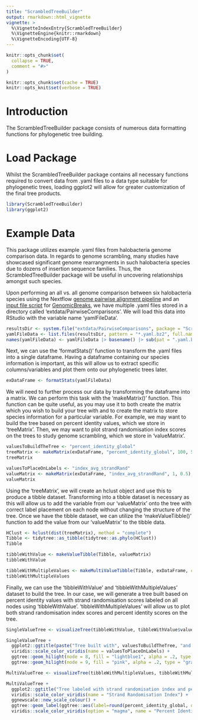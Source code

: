 ```yaml
---
title: "ScrambledTreeBuilder"
output: rmarkdown::html_vignette
vignette: >
  %\VignetteIndexEntry{ScrambledTreeBuilder}
  %\VignetteEngine{knitr::rmarkdown}
  %\VignetteEncoding{UTF-8}
---
```


```r
knitr::opts_chunk$set(
  collapse = TRUE,
  comment = "#>"
)
```

```r
knitr::opts_chunk$set(cache = TRUE)
knitr::opts_knit$set(verbose = TRUE)
```

# Introduction
The ScrambledTreeBuilder package consists of numerous data formatting functions for phylogenetic tree building. 

# Load Package
Whilst the ScrambledTreeBuilder package contains all necessary functions required to convert data from .yaml files to a data type suitable for phylogenetic trees, loading ggplot2 will allow for greater customization of the final tree products.

```r
library(ScrambledTreeBuilder)
library(ggplot2)
```

# Example Data
This package utilizes example .yaml files from halobacteria genome comparison data. In regards to genome scrambling, many studies have showcased significant genome rearrangments in such halobacteria species due to dozens of insertion sequence families. Thus, the ScrambledTreeBuilder package will be useful in uncovering relationships amongst such species.

Upon performing an all vs. all genome comparison between six halobacteria species using the Nextflow [genome pairwise alignment pipeline](https://github.com/oist/plessy_pairwiseGenomeComparison) and an [input file script](https://github.com/brennern/GenomeScrambling/blob/main/scripts/makeGBreaksInputFile.sh) for [GenomicBreaks](https://github.com/oist/GenomicBreaks), we have multiple .yaml files stored in a directory called 'extdata/PairwiseComparisons'. We will load this data into RStudio with the variable name 'yamlFileData'.

```r
resultsDir <- system.file("extdata/PairwiseComparisons", package = "ScrambledTreeBuilder")
yamlFileData <- list.files(resultsDir, pattern = "*.yaml.bz2", full.names = TRUE)
names(yamlFileData) <- yamlFileData |> basename() |> sub(pat = ".yaml.bz2", rep="")
```

Next, we can use the 'formatStats()' function to transform the .yaml files into a single dataframe. Having a dataframe containing our species information is important, as this will allow us to extract specific columns/variables and plot them onto our phylogenetic trees later.

```r
exDataFrame <- formatStats(yamlFileData)
```

We will need to further process our data by transforming the dataframe into a matrix. We can perform this task with the 'makeMatrix()' function. This function can be quite useful, as you may use it to both create the matrix which you wish to build your tree with and to create the matrix to store species information for a particular variable. For example, we may want to build the tree based on percent identity values, which we store in 'treeMatrix'. Then, we may want to plot strand randomisation index scores on the trees to study genome scrambling, which we store in 'valueMatrix'.

```r
valuesToBuildTheTree <- "percent_identity_global"
treeMatrix <- makeMatrix(exDataFrame, "percent_identity_global", 100, 50)
treeMatrix
```
```r
valuesToPlaceOnLabels <- "index_avg_strandRand"
valueMatrix <- makeMatrix(exDataFrame, "index_avg_strandRand", 1, 0.5)
valueMatrix
```

Using the 'treeMatrix', we will create an hclust object and use this to produce a tibble dataset. Transforming into a tibble dataset is necessary as this will allow us to add the variable from our 'valueMatrix' onto the tree with correct label placement on each node without changing the structure of the tree. Once we have the tibble dataset, we can utilize the 'makeValueTibble()' function to add the value from our 'valueMatrix' to the tibble data.

```r
HClust <- hclust(dist(treeMatrix), method = "complete")
Tibble <- tidytree::as_tibble(tidytree::as.phylo(HClust))
Tibble
```
```r
tibbleWithValue <- makeValueTibble(Tibble, valueMatrix)
tibbleWithValue
```
``` r
tibbleWithMultipleValues <- makeMultiValueTibble(Tibble, exDataFrame, colsToSelect = c("index_avg_strandRand", "percent_identity_global"))
tibbleWithMultipleValues
```

Finally, we can use the 'tibbleWithValue' and 'tibbleWithMultipleValues' dataset to build the tree. In our case, we will generate a tree built based on percent identity values with strand randomisation scores labeled on all nodes using 'tibbleWithValue'. 'tibbleWithMultipleValues' will allow us to plot both strand randomisation index scores and percent identity scores on the tree.

```r
SingleValueTree <- visualizeTree(tibbleWithValue, tibbleWithValue$value)

SingleValueTree + 
  ggplot2::ggtitle(paste("Tree built with", valuesToBuildTheTree, "and labelled with", valuesToPlaceOnLabels)) + 
  viridis::scale_color_viridis(name = valuesToPlaceOnLabels) +
  ggtree::geom_hilight(node = 8, fill = "lightblue1", alpha = .2, type = "gradient", gradient.direction = 'tr') +
  ggtree::geom_hilight(node = 9, fill = "pink", alpha = .2, type = "gradient", gradient.direction = 'tr')
```
```r
MultiValueTree <- visualizeTree(tibbleWithMultipleValues, tibbleWithMultipleValues$index_avg_strandRand, ynudge = 0.35)

MultiValueTree +
  ggplot2::ggtitle("Tree labeled with strand randomisation index and percent identity (built with percent identity)") +
  viridis::scale_color_viridis(name = "Strand Randomisation Index") +
  ggnewscale::new_scale_colour() +
  ggtree::geom_label(ggtree::aes(label=round(percent_identity_global, digits = 3), color = percent_identity_global), label.size = 0.25, size = 3, na.rm = TRUE, label.padding = ggtree::unit(0.15, "lines"), nudge_y = -0.35) +
  viridis::scale_color_viridis(option = "magma", name = "Percent Identity")
```





